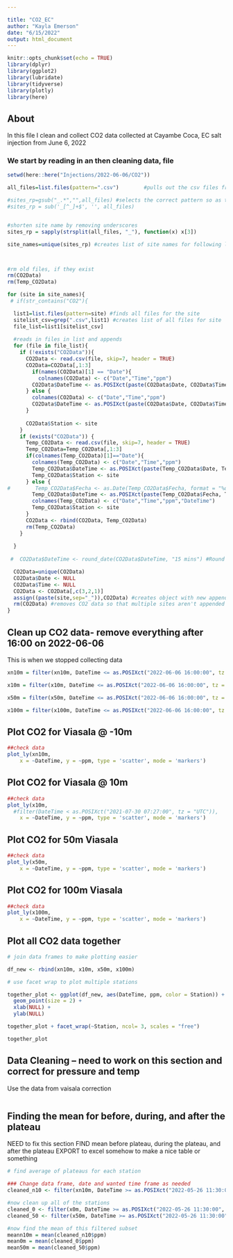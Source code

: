 ```yaml
---

title: "CO2_EC"
author: "Kayla Emerson"
date: "6/15/2022"
output: html_document
---
```


```r
knitr::opts_chunk$set(echo = TRUE)
library(dplyr)
library(ggplot2)
library(lubridate)
library(tidyverse)
library(plotly)
library(here)
```

## About

In this file I clean and collect CO2 data collected at Cayambe Coca, EC salt injection from June 6, 2022

### We start by reading in an then cleaning data, file 

```r
setwd(here::here("Injections/2022-06-06/CO2"))

all_files=list.files(pattern=".csv")        #pulls out the csv files from WL folder in HOBOware folder

#sites_rp=gsub("_.*","",all_files) #selects the correct pattern so as to select only desired files
#sites_rp = sub('_[^_]+$', '', all_files)


#shorten site name by removing underscores
sites_rp = sapply(strsplit(all_files, "_"), function(x) x[3])

site_names=unique(sites_rp) #creates list of site names for following loop



#rm old files, if they exist
rm(CO2Data)
rm(Temp_CO2Data)

for (site in site_names){
 # if(str_contains("CO2"){

  list1=list.files(pattern=site) #finds all files for the site
  sitelist_csv=grep(".csv",list1) #creates list of all files for site
  file_list=list1[sitelist_csv]
  
  #reads in files in list and appends
  for (file in file_list){
    if (!exists("CO2Data")){
      CO2Data <- read.csv(file, skip=7, header = TRUE)
      CO2Data=CO2Data[,1:3]
        if(names(CO2Data)[1] == "Date"){
          colnames(CO2Data) <- c("Date","Time","ppm")
        CO2Data$DateTime <- as.POSIXct(paste(CO2Data$Date, CO2Data$Time), format="%m/%d/%y %I:%M:%S %p", tz = "UTC")
      } else { 
        colnames(CO2Data) <- c("Date","Time","ppm")
        CO2Data$DateTime <- as.POSIXct(paste(CO2Data$Date, CO2Data$Time), format="%d/%m/%y %H:%M:%S", tz = "UTC")
      }
      
      CO2Data$Station <- site
    }
    if (exists("CO2Data")) {
      Temp_CO2Data <- read.csv(file, skip=7, header = TRUE)  
      Temp_CO2Data=Temp_CO2Data[,1:3]
      if(colnames(Temp_CO2Data)[1]=="Date"){
        colnames(Temp_CO2Data) <- c("Date","Time","ppm")
        Temp_CO2Data$DateTime <- as.POSIXct(paste(Temp_CO2Data$Date, Temp_CO2Data$Time), format="%m/%d/%y %I:%M:%S %p", tz = "UTC")
        Temp_CO2Data$Station <- site
      } else {
#        Temp_CO2Data$Fecha <- as.Date(Temp_CO2Data$Fecha, format = "%d / %m / %Y")
        Temp_CO2Data$DateTime <- as.POSIXct(paste(Temp_CO2Data$Fecha, Temp_CO2Data$Tiempo), format="%d/%m/%y %H:%M:%S", tz = "UTC")
        colnames(Temp_CO2Data) <- c("Date","Time","ppm","DateTime")
        Temp_CO2Data$Station <- site
      }
      CO2Data <- rbind(CO2Data, Temp_CO2Data)
      rm(Temp_CO2Data)
    }
    
  }
  
 #  CO2Data$DateTime <- round_date(CO2Data$DateTime, "15 mins") #Round if needed

  CO2Data=unique(CO2Data)
  CO2Data$Date <- NULL
  CO2Data$Time <- NULL
  CO2Data <- CO2Data[,c(3,2,1)]
  assign((paste(site,sep="_")),CO2Data) #creates object with new appended data
  rm(CO2Data) #removes CO2 data so that multiple sites aren't appended together
}
```

## Clean up CO2 data- remove everything after 16:00 on 2022-06-06
This is when we stopped collecting data

```r
xn10m = filter(xn10m, DateTime <= as.POSIXct("2022-06-06 16:00:00", tz = "UTC"))

x10m = filter(x10m, DateTime <= as.POSIXct("2022-06-06 16:00:00", tz = "UTC"))

x50m = filter(x50m, DateTime <= as.POSIXct("2022-06-06 16:00:00", tz = "UTC"))

x100m = filter(x100m, DateTime <= as.POSIXct("2022-06-06 16:00:00", tz = "UTC"))

```

## Plot CO2 for Viasala @ -10m

```r

##check data
plot_ly(xn10m,
    x = ~DateTime, y = ~ppm, type = 'scatter', mode = 'markers') 

```


## Plot CO2 for Viasala @ 10m

```r

##check data
plot_ly(x10m,
  #filter(DateTime < as.POSIXct("2021-07-30 07:27:00", tz = "UTC")), 
    x = ~DateTime, y = ~ppm, type = 'scatter', mode = 'markers') 

```




## Plot CO2 for 50m Viasala
```r
##check data
plot_ly(x50m,
    x = ~DateTime, y = ~ppm, type = 'scatter', mode = 'markers') 
```


## Plot CO2 for 100m Viasala
```r

##check data
plot_ly(x100m,
    x = ~DateTime, y = ~ppm, type = 'scatter', mode = 'markers') 

```


## Plot all CO2 data together 
```r

# join data frames to make plotting easier

df_new <- rbind(xn10m, x10m, x50m, x100m)

# use facet wrap to plot multiple stations

together_plot <- ggplot(df_new, aes(DateTime, ppm, color = Station)) +
  geom_point(size = 2) +
  xlab(NULL) +
  ylab(NULL)

together_plot + facet_wrap(~Station, ncol= 3, scales = "free")

together_plot

```



## Data Cleaning -- need to work on this section and correct for pressure and temp
Use the data from vaisala correction 

```r

```


## Finding the mean for before, during, and after the plateau
NEED to fix this section
FIND mean before plateau, during the plateau, and after the plateau
EXPORT to excel somehow to make a nice table or something 

```r

# find average of plateaus for each station

### Change data frame, date and wanted time frame as needed 
cleaned_n10 <- filter(xn10m, DateTime >= as.POSIXct("2022-05-26 11:30:00", tz = "UTC") & DateTime < as.POSIXct("2022-05-26 11:40:00", tz = "UTC"))

#now clean up all of the stations
cleaned_0 <- filter(x0m, DateTime >= as.POSIXct("2022-05-26 11:30:00", tz = "UTC") & DateTime < as.POSIXct("2022-05-26 11:40:00", tz = "UTC"))
cleaned_50 <- filter(x50m, DateTime >= as.POSIXct("2022-05-26 11:30:00", tz = "UTC") & DateTime < as.POSIXct("2022-05-26 11:40:00", tz = "UTC"))

#now find the mean of this filtered subset
meann10m = mean(cleaned_n10$ppm)
mean0m = mean(cleaned_0$ppm)
mean50m = mean(cleaned_50$ppm)


```




